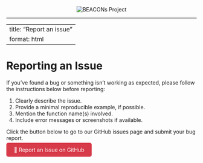 <center><img src="pics/bp_banner.png" alt="BEACONs Project"></center>
<hr>

---
title: "Report an issue"
format: html
---


# Reporting an Issue

If you've found a bug or something isn’t working as expected, please follow the instructions below before reporting:

1. Clearly describe the issue.
2. Provide a minimal reproducible example, if possible.
3. Mention the function name(s) involved.
4. Include error messages or screenshots if available.

Click the button below to go to our GitHub issues page and submit your bug report.

<div style="margin-top: 1em;">
  <a href="https://github.com/beaconsproject/R_tools_public/issues" target="_blank" style="background-color: #d73a49; color: white; padding: 10px 20px; border-radius: 5px; text-decoration: none;">
    🚨 Report an Issue on GitHub
  </a>
</div>